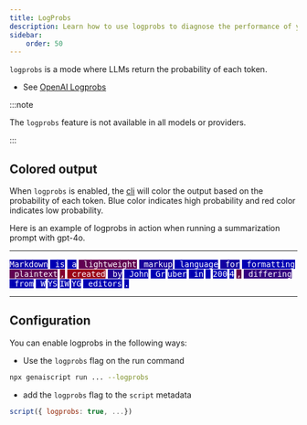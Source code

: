 ```yaml
---
title: LogProbs
description: Learn how to use logprobs to diagnose the performance of your scripts
sidebar:
    order: 50
---
```


`logprobs` is a mode where LLMs return the probability of each token.

- See [OpenAI Logprobs](https://cookbook.openai.com/examples/using_logprobs)

:::note

The `logprobs` feature is not available in all models or providers.

:::

## Colored output

When `logprobs` is enabled, the [cli](/genaiscript/reference/cli) will color the output based on the probability of each token.
Blue color indicates high probability and red color indicates low probability.


Here is an example of logprobs in action when running a summarization prompt with gpt-4o. 

---

<span class="logprobs" title="93.54% (-0.07)" style="background: rgb(12, 0, 168); color: white; white-space: pre; font-family: monospace;">Markdown</span>
<span class="logprobs" title="99.96% (-0.0004)" style="background: rgb(0, 0, 180); color: white; white-space: pre; font-family: monospace;">&nbsp;is</span>
<span class="logprobs" title="100% (-0.00001)" style="background: rgb(0, 0, 180); color: white; white-space: pre; font-family: monospace;">&nbsp;a</span>
<span class="logprobs" title="45.55% (-0.79)" style="background: rgb(98, 0, 82); color: white; white-space: pre; font-family: monospace;">&nbsp;lightweight</span>
<span class="logprobs" title="86.15% (-0.15)" style="background: rgb(25, 0, 155); color: white; white-space: pre; font-family: monospace;">&nbsp;markup</span>
<span class="logprobs" title="100% (-0.000001)" style="background: rgb(0, 0, 180); color: white; white-space: pre; font-family: monospace;">&nbsp;language</span>
<span class="logprobs" title="89.53% (-0.11)" style="background: rgb(19, 0, 161); color: white; white-space: pre; font-family: monospace;">&nbsp;for</span>
<span class="logprobs" title="99.44% (-0.01)" style="background: rgb(1, 0, 179); color: white; white-space: pre; font-family: monospace;">&nbsp;formatting</span>
<span class="logprobs" title="45.94% (-0.78)" style="background: rgb(97, 0, 83); color: white; white-space: pre; font-family: monospace;">&nbsp;plaintext</span>
<span class="logprobs" title="26.83% (-1.32)" style="background: rgb(132, 0, 48); color: white; white-space: pre; font-family: monospace;">,</span>
<span class="logprobs" title="14.01% (-1.97)" style="background: rgb(155, 0, 25); color: white; white-space: pre; font-family: monospace;">&nbsp;created</span>
<span class="logprobs" title="81.76% (-0.2)" style="background: rgb(33, 0, 147); color: white; white-space: pre; font-family: monospace;">&nbsp;by</span>
<span class="logprobs" title="100% (-0.000003)" style="background: rgb(0, 0, 180); color: white; white-space: pre; font-family: monospace;">&nbsp;John</span>
<span class="logprobs" title="100% (0)" style="background: rgb(0, 0, 180); color: white; white-space: pre; font-family: monospace;">&nbsp;Gr</span>
<span class="logprobs" title="100% (-0.00004)" style="background: rgb(0, 0, 180); color: white; white-space: pre; font-family: monospace;">uber</span>
<span class="logprobs" title="98.72% (-0.01)" style="background: rgb(2, 0, 178); color: white; white-space: pre; font-family: monospace;">&nbsp;in</span>
<span class="logprobs" title="100% (0)" style="background: rgb(0, 0, 180); color: white; white-space: pre; font-family: monospace;">&nbsp;</span>
<span class="logprobs" title="100% (0)" style="background: rgb(0, 0, 180); color: white; white-space: pre; font-family: monospace;">200</span>
<span class="logprobs" title="100% (0)" style="background: rgb(0, 0, 180); color: white; white-space: pre; font-family: monospace;">4</span>
<span class="logprobs" title="43.77% (-0.83)" style="background: rgb(101, 0, 79); color: white; white-space: pre; font-family: monospace;">,</span>
<span class="logprobs" title="71.2% (-0.34)" style="background: rgb(52, 0, 128); color: white; white-space: pre; font-family: monospace;">&nbsp;differing</span>
<span class="logprobs" title="99.91% (-0.001)" style="background: rgb(0, 0, 180); color: white; white-space: pre; font-family: monospace;">&nbsp;from</span>
<span class="logprobs" title="99.91% (-0.001)" style="background: rgb(0, 0, 180); color: white; white-space: pre; font-family: monospace;">&nbsp;W</span>
<span class="logprobs" title="100% (-4e-7)" style="background: rgb(0, 0, 180); color: white; white-space: pre; font-family: monospace;">YS</span>
<span class="logprobs" title="100% (-0.000003)" style="background: rgb(0, 0, 180); color: white; white-space: pre; font-family: monospace;">IW</span>
<span class="logprobs" title="100% (-0.000001)" style="background: rgb(0, 0, 180); color: white; white-space: pre; font-family: monospace;">YG</span>
<span class="logprobs" title="99.95% (-0.0005)" style="background: rgb(0, 0, 180); color: white; white-space: pre; font-family: monospace;">&nbsp;editors</span>
<span class="logprobs" title="99.94% (-0.001)" style="background: rgb(0, 0, 180); color: white; white-space: pre; font-family: monospace;">.</span>

---

## Configuration

You can enable logprobs in the following ways:

- Use the `logprobs` flag on the run command

```sh
npx genaiscript run ... --logprobs
```

- add the `logprobs` flag to the `script` metadata

```js "logprobs: true"
script({ logprobs: true, ...})
```